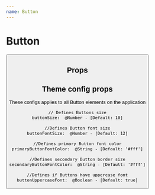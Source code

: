 ```yaml
---
name: Button
---
```



# Button

<Playground>
  <Button label="secondary"/>
</Playground>

## Props

<PropsTable of={Button} />

## Theme config props

These configs applies to all Button elements on the application


    // Defines Buttons size
    buttonSize:  @Number - [Default: 10]

    //Defines Button font size
    buttonFontSize:  @Number - [Default: 12]

    //Defines primary Button font color
    primaryButtonFontColor:  @String - [Default: '#fff']

    //Defines secondary Button border size
    secondaryButtonFontColor:  @String - [Default: '#fff']

    //Defines if Buttons have uppercase font
    buttonUppercaseFont:  @Boolean - [Default: true]



